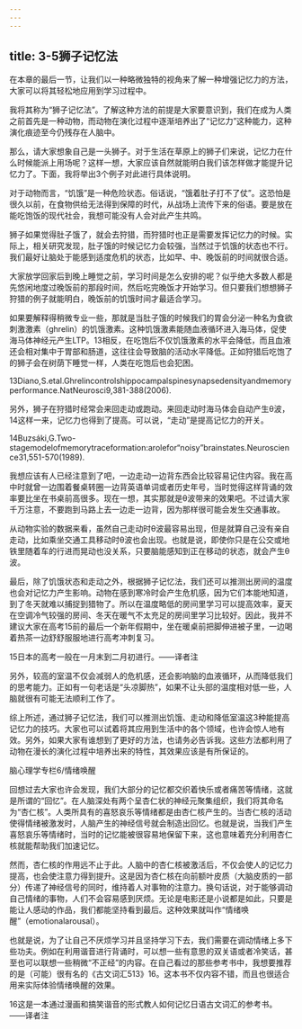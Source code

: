 ```yaml
---
---
---
```

title: 3-5狮子记忆法
---




在本章的最后一节，让我们以一种略微独特的视角来了解一种增强记忆力的方法，大家可以将其轻松地应用到学习过程中。

我将其称为“狮子记忆法”。了解这种方法的前提是大家要意识到，我们在成为人类之前首先是一种动物，而动物在演化过程中逐渐培养出了“记忆力”这种能力，这种演化痕迹至今仍残存在人脑中。

那么，请大家想象自己是一头狮子。对于生活在草原上的狮子们来说，记忆力在什么时候能派上用场呢？这样一想，大家应该自然就能明白我们该怎样做才能提升记忆力了。下面，我将举出3个例子对此进行具体说明。

对于动物而言，“饥饿”是一种危险状态。俗话说，“饿着肚子打不了仗”。这恐怕是很久以前，在食物供给无法得到保障的时代，从战场上流传下来的俗语。要是放在能吃饱饭的现代社会，我想可能没有人会对此产生共鸣。

狮子如果觉得肚子饿了，就会去狩猎，而狩猎时也正是需要发挥记忆力的时候。实际上，相关研究发现，肚子饿的时候记忆力会较强，当然过于饥饿的状态也不行。我们最好让脑处于能感到适度危机的状态，比如早、中、晚饭前的时间就很合适。

大家放学回家后到晚上睡觉之前，学习时间是怎么安排的呢？似乎绝大多数人都是先悠闲地度过晚饭前的那段时间，然后吃完晚饭才开始学习。但只要我们想想狮子狩猎的例子就能明白，晚饭前的饥饿时间才最适合学习。

如果要解释得稍微专业一些，那就是当肚子饿的时候我们的胃会分泌一种名为食欲刺激激素（ghrelin）的饥饿激素。这种饥饿激素能随血液循环进入海马体，促使海马体神经元产生LTP。13相反，在吃饱后不仅饥饿激素的水平会降低，而且血液还会相对集中于胃部和肠道，这往往会导致脑的活动水平降低。正如狩猎后吃饱了的狮子会在树荫下睡觉一样，人类在吃饱后也会犯困。

13Diano,S.etal.Ghrelincontrolshippocampalspinesynapsedensityandmemoryperformance.NatNeurosci9,381-388(2006).

另外，狮子在狩猎时经常会来回走动或跑动。来回走动时海马体会自动产生θ波，14这样一来，记忆力也得到了提高。可以说，“走动”是提高记忆力的开关。

14Buzsáki,G.Two-stagemodelofmemorytraceformation:arolefor“noisy”brainstates.Neuroscience31,551-570(1989).

我想应该有人已经注意到了吧，一边走动一边背东西会比较容易记住内容。我在高中时就曾一边围着餐桌转圈一边背英语单词或者历史年号，当时觉得这样背诵的效率要比坐在书桌前高很多。现在一想，其实那就是θ波带来的效果吧。不过请大家千万注意，不要跑到马路上去一边走一边背，因为那样很可能会发生交通事故。

从动物实验的数据来看，虽然自己走动时θ波最容易出现，但是就算自己没有亲自走动，比如乘坐交通工具移动时θ波也会出现。也就是说，即使你只是在公交或地铁里随着车的行进而晃动也没关系，只要脑能感知到正在移动的状态，就会产生θ波。

最后，除了饥饿状态和走动之外，根据狮子记忆法，我们还可以推测出房间的温度也会对记忆力产生影响。动物在感到寒冷时会产生危机感，因为它们本能地知道，到了冬天就难以捕捉到猎物了。所以在温度略低的房间里学习可以提高效率，夏天在空调冷气较强的房间、冬天在暖气不太充足的房间里学习比较好。因此，我并不建议大家在高考15前的最后一个新年假期中，坐在暖桌前把脚伸进被子里，一边喝着热茶一边舒舒服服地进行高考冲刺复习。

15日本的高考一般在一月末到二月初进行。——译者注

另外，较高的室温不仅会减弱人的危机感，还会影响脑的血液循环，从而降低我们的思考能力。正如有一句老话是“头凉脚热”，如果不让头部的温度相对低一些，人脑就很有可能无法顺利工作了。

综上所述，通过狮子记忆法，我们可以推测出饥饿、走动和降低室温这3种能提高记忆力的技巧。大家也可以试着将其应用到生活中的各个领域，也许会惊人地有效。另外，如果大家有谁想到了更好的方法，也请务必告诉我。这些方法都利用了动物在漫长的演化过程中培养出来的特性，其效果应该是有所保证的。





脑心理学专栏6/情绪唤醒


回想过去大家也许会发现，我们大部分的记忆都交织着快乐或者痛苦等情绪，这就是所谓的“回忆”。在人脑深处有两个呈杏仁状的神经元聚集组织，我们将其命名为“杏仁核”。人类所具有的喜怒哀乐等情绪都是由杏仁核产生的。当杏仁核的活动使得情绪被激发时，人脑产生的神经信号就会制造出回忆。也就是说，当我们产生喜怒哀乐等情绪时，当时的记忆能被很容易地保留下来，这也意味着充分利用杏仁核就能帮助我们加速记忆。

然而，杏仁核的作用远不止于此。人脑中的杏仁核被激活后，不仅会使人的记忆力提高，也会使注意力得到提升。这是因为杏仁核在向前额叶皮质（大脑皮质的一部分）传递了神经信号的同时，维持着人对事物的注意力。换句话说，对于能够调动自己情绪的事物，人们不会容易感到厌烦。无论是电影还是小说都是如此，只要是能让人感动的作品，我们都能坚持看到最后。这种效果就叫作“情绪唤醒”（emotionalarousal）。

也就是说，为了让自己不厌烦学习并且坚持学习下去，我们需要在调动情绪上多下些功夫。例如在利用谐音进行背诵时，可以想一些有意思的双关语或者冷笑话，甚至也可以联想一些稍微“不正经”的内容。在自己看过的那些参考书中，我想要推荐的是（可能）很有名的《古文词汇513》16。这本书不仅内容不错，而且也很适合用来实际体验情绪唤醒的效果。

16这是一本通过漫画和搞笑谐音的形式教人如何记忆日语古文词汇的参考书。——译者注